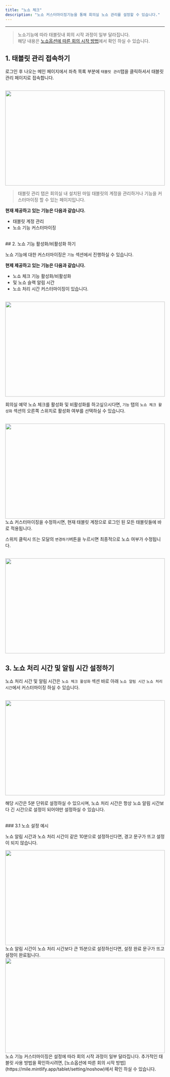 ```yaml
---
title: "노쇼 체크"
description: "노쇼 커스터마이징기능을 통해 회의실 노쇼 관리를 설정할 수 있습니다."
---
```


---

> 노쇼기능에 따라 태블릿내 회의 시작 과정이 일부 달라집니다.<br/>
> 해당 내용은 [노쇼옵션에 따른 회의 시작 방법](https://mile.mintlify.app/tablet/setting/noshow)에서 확인 하실 수 있습니다.

## 1. 태블릿 관리 접속하기

로그인 후 나오는 메인 페이지에서 좌측 목록 부분에 `태블릿 관리`탭을 클릭하셔서 태블릿 관리 페이지로 접속합니다.

<br />

<img src="/images/essentials/setting/noshow/img1.png" width="100%" height="300" />

> 태블릿 관리 탭은 회의실 내 설치된 마일 태블릿의 계정을 관리하거나 기능을 커스터마이징 할 수 있는 페이지입니다.

**현재 제공하고 있는 기능은 다음과 같습니다.**

-   태블릿 계정 관리
-   노쇼 기능 커스터마이징

<br />
## 2. 노쇼 기능 활성화/비활성화 하기

노쇼 기능에 대한 커스터마이징은 `기능` 섹션에서 진행하실 수 있습니다.

**현제 제공하고 있는 기능은 다음과 같습니다.**

-   노쇼 체크 기능 활성화/비활성화
-   및 노쇼 슬랙 알림 시간
-   노쇼 처리 시간 커스터마이징이 있습니다.

<br />
<img src="/images/essentials/setting/noshow/img2.png" width="100%" height="300" />

<br />

회의실 예약 노쇼 체크를 활성화 및 비활성화를 하고싶으시다면, `기능` 탭의 `노쇼 체크 활성화` 섹션의 오른쪽 스위치로 활성화 여부를 선택하실 수 있습니다.

<br />
<img src="/images/essentials/setting/noshow/img3.png" width="100%" height="300" />

<br />
노쇼 커스터마이징을 수정하시면, 현재 태블릿 계정으로 로그인 된 모든 태블릿들에 바로 적용됩니다.

스위치 클릭시 뜨는 모달의 `변경하기`버튼을 누르시면 최종적으로 노쇼 여부가 수정됩니다.

<br />

<img src="/images/essentials/setting/noshow/img4.png" width="100%" height="300" />
<br />

## 3. 노쇼 처리 시간 및 알림 시간 설정하기

노쇼 처리 시간 및 알림 시간은 `노쇼 체크 활성화` 섹션 바로 아래 `노쇼 알림 시간` `노쇼 처리 시간`에서 커스터마이징 하실 수 있습니다.

<br />

<img src="/images/essentials/setting/noshow/img5.png" width="100%" height="300" />

해당 시간은 5분 단위로 설정하실 수 있으시며, 노쇼 처리 시간은 항상 노쇼 알림 시간보다 긴 시간으로 설정이 되어야만 설정하실 수 있습니다.

<br />
### 3.1 노쇼 설정 예시

노쇼 알림 시간과 노쇼 처리 시간이 같은 10분으로 설정하신다면, 경고 문구가 뜨고 설정이 되지 않습니다.

<img src="/images/essentials/setting/noshow/img6.png" width="100%" height="300" />

<br />
노쇼 알림 시간이 노쇼 처리 시간보다 큰 15분으로 설정하신다면, 설정 완료 문구가 뜨고 설정이 완료됩니다.
<img src="/images/essentials/setting/noshow/img7.png" width="100%" height="300" />

<br />
노쇼 기능 커스터마이징은 설정에 따라 회의 시작 과정이 일부 달라집니다. 추가적인 태블릿 사용 방법을 확인하시려면, [노쇼옵션에 따른 회의 시작 방법](https://mile.mintlify.app/tablet/setting/noshow)에서
확인 하실 수 있습니다.

